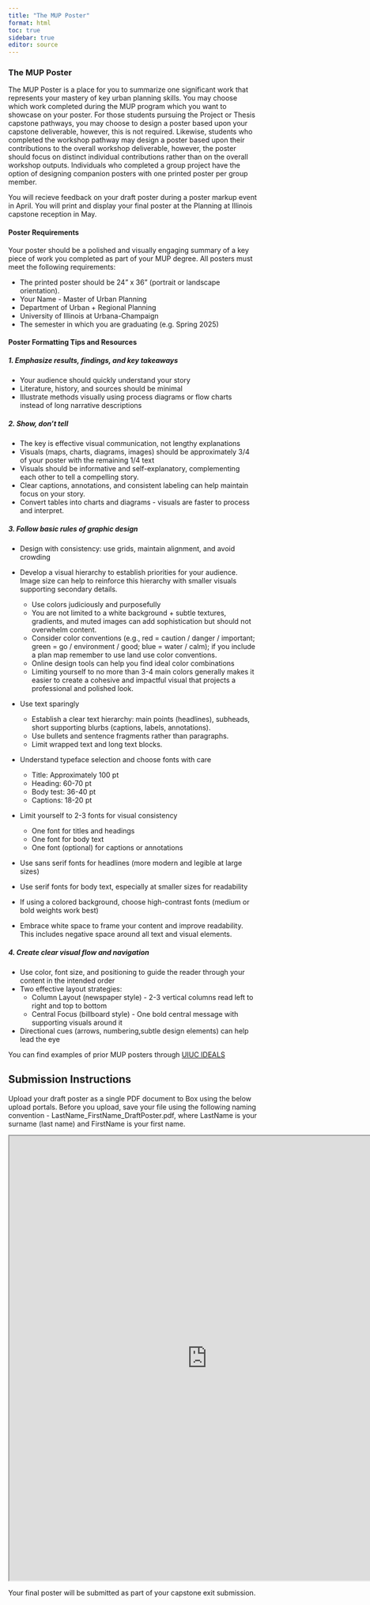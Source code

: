 ```yaml
---
title: "The MUP Poster"
format: html
toc: true
sidebar: true
editor: source
---
```


### The MUP Poster

The MUP Poster is a place for you to summarize one significant work that represents your mastery of key urban planning skills. You may choose which work completed during the MUP program which you want to showcase on your poster. For those students pursuing the Project or Thesis capstone pathways, you may choose to design a poster based upon your capstone deliverable, however, this is not required. Likewise, students who completed the workshop pathway may design a poster based upon their contributions to the overall workshop deliverable, however, the poster should focus on distinct individual contributions rather than on the overall workshop outputs. Individuals who completed a group project have the option of designing companion posters with one printed poster per group member.

You will recieve feedback on your draft poster during a poster markup event in April. You will print and display your final poster at the Planning at Illinois capstone reception in May.

#### Poster Requirements

Your poster should be a polished and visually engaging summary of a key piece of work you completed as part of your MUP degree. All posters must meet the following requirements:

- The printed poster should be 24" x 36" (portrait or landscape orientation).
- Your Name - Master of Urban Planning
- Department of Urban + Regional Planning
- University of Illinois at Urbana-Champaign
- The semester in which you are graduating (e.g. Spring 2025)

#### Poster Formatting Tips and Resources

##### 1. Emphasize results, findings, and key takeaways

- Your audience should quickly understand your story
- Literature, history, and sources should be minimal
- Illustrate methods visually using process diagrams or flow charts instead of long narrative descriptions

##### 2. Show, don't tell

- The key is effective visual communication, not lengthy explanations
- Visuals (maps, charts, diagrams, images) should be approximately 3/4 of your poster with the remaining 1/4 text
- Visuals should be informative and self-explanatory, complementing each other to tell a compelling story. 
- Clear captions, annotations, and consistent labeling can help maintain focus on your story.
- Convert tables into charts and diagrams - visuals are faster to process and interpret.

##### 3. Follow basic rules of graphic design

- Design with consistency: use grids, maintain alignment, and avoid crowding
- Develop a visual hierarchy to establish priorities for your audience. Image size can help to reinforce this hierarchy with smaller visuals supporting secondary details.
  + Use colors judiciously and purposefully
  + You are not limited to a white background   + subtle textures, gradients, and muted images can add sophistication but should not overwhelm content.
  + Consider color conventions (e.g., red = caution / danger / important; green = go / environment / good; blue = water / calm); if you include a plan map remember to use land use color conventions.
  + Online design tools can help you find ideal color combinations
  + Limiting yourself to no more than 3-4 main colors generally makes it easier to create a cohesive and impactful visual that projects a professional and polished look.

- Use text sparingly
  + Establish a clear text hierarchy: main points (headlines), subheads, short supporting blurbs (captions, labels, annotations).
  + Use bullets and sentence fragments rather than paragraphs.
  + Limit wrapped text and long text blocks.

- Understand typeface selection and choose fonts with care
  + Title: Approximately 100 pt
  + Heading: 60-70 pt
  + Body test: 36-40 pt
  + Captions: 18-20 pt

- Limit yourself to 2-3 fonts for visual consistency
  + One font for titles and headings
  + One font for body text
  + One font (optional) for captions or annotations

- Use sans serif fonts for headlines (more modern and legible at large sizes)

- Use serif fonts for body text, especially at smaller sizes for readability

- If using a colored background, choose high-contrast fonts (medium or bold weights work best)

- Embrace white space to frame your content and improve readability. This includes negative space around all text and visual elements.

##### 4. Create clear visual flow and navigation

- Use color, font size, and positioning to guide the reader through your content in the intended order
- Two effective layout strategies:
  + Column Layout (newspaper style) - 2-3 vertical columns read left to right and top to bottom
  + Central Focus (billboard style) - One bold central message with supporting visuals around it
- Directional cues (arrows, numbering,subtle design elements) can help lead the eye

::: callout-tip
You can find examples of prior MUP posters through [UIUC IDEALS](https://www.ideals.illinois.edu/collections/1318)
:::

## Submission Instructions

Upload your draft poster as a single PDF document to Box using the below upload portals. Before you upload, save your file using the following naming convention -  LastName_FirstName_DraftPoster.pdf, where LastName is your surname (last name) and FirstName is your first name.

<iframe src="https://uofi.app.box.com/f/6a91e4e69e8f4e2f976cbfc3801b667c" height="900" width="800">

</iframe>

Your final poster will be submitted as part of your capstone exit submission.
